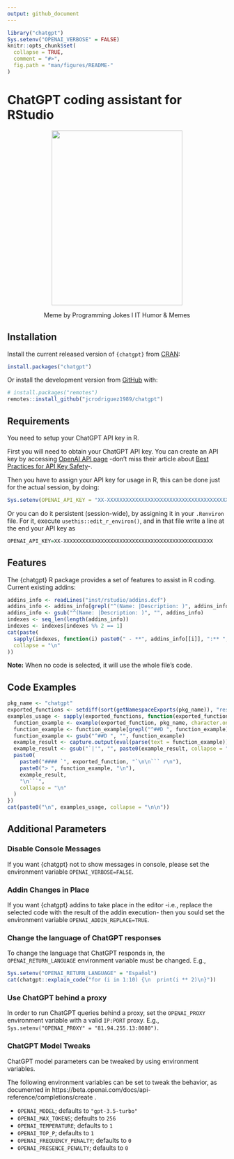 ```yaml
---
output: github_document
---
```


<!-- README.md is generated from README.Rmd. Please edit that file -->

```r
library("chatgpt")
Sys.setenv("OPENAI_VERBOSE" = FALSE)
knitr::opts_chunk$set(
  collapse = TRUE,
  comment = "#>",
  fig.path = "man/figures/README-"
)
```

# ChatGPT coding assistant for RStudio

<center>
    <img width="300" height="400" src="man/figures/chatgpt_meme.jpeg">
    <p>Meme by Programming Jokes I IT Humor & Memes</p>
</center>

## Installation

Install the current released version of `{chatgpt}` from 
[CRAN](https://cran.r-project.org/package=chatgpt):

```r
install.packages("chatgpt")
```

Or install the development version from [GitHub](https://github.com/jcrodriguez1989/chatgpt) with:

```r
# install.packages("remotes")
remotes::install_github("jcrodriguez1989/chatgpt")
```

## Requirements

You need to setup your ChatGPT API key in R.

First you will need to obtain your ChatGPT API key. You can create an API key by accessing [OpenAI API page](https://beta.openai.com/account/api-keys) -don't miss their article about [Best Practices for API Key Safety
](https://help.openai.com/en/articles/5112595-best-practices-for-api-key-safety)-.

Then you have to assign your API key for usage in R, this can be done just for the actual session, by doing:

``` r
Sys.setenv(OPENAI_API_KEY = "XX-XXXXXXXXXXXXXXXXXXXXXXXXXXXXXXXXXXXXXXXXXXXXXXXX")
```

Or you can do it persistent (session-wide), by assigning it in your `.Renviron` file. For it, execute `usethis::edit_r_environ()`, and in that file write a line at the end your API key as

``` r
OPENAI_API_KEY=XX-XXXXXXXXXXXXXXXXXXXXXXXXXXXXXXXXXXXXXXXXXXXXXXXX
```

## Features

The {chatgpt} R package provides a set of features to assist in R coding. 
Current existing addins:

```r
addins_info <- readLines("inst/rstudio/addins.dcf")
addins_info <- addins_info[grepl("^(Name: |Description: )", addins_info)]
addins_info <- gsub("^(Name: |Description: )", "", addins_info)
indexes <- seq_len(length(addins_info))
indexes <- indexes[indexes %% 2 == 1]
cat(paste(
  sapply(indexes, function(i) paste0(" - **", addins_info[[i]], ":** ", addins_info[[i + 1]])),
  collapse = "\n"
))
```

**Note:** When no code is selected, it will use the whole file's code.

## Code Examples

```r
pkg_name <- "chatgpt"
exported_functions <- setdiff(sort(getNamespaceExports(pkg_name)), "reset_chat_session")
examples_usage <- sapply(exported_functions, function(exported_function) {
  function_example <- example(exported_function, pkg_name, character.only = TRUE, give.lines = TRUE)
  function_example <- function_example[grepl("^##D ", function_example)]
  function_example <- gsub("^##D ", "", function_example)
  example_result <- capture.output(eval(parse(text = function_example)))
  example_result <- gsub("`|'", "", paste0(example_result, collapse = "\n"))
  paste0(
    paste0("#### `", exported_function, "`\n\n``` r\n"),
    paste0("> ", function_example, "\n"),
    example_result,
    "\n```",
    collapse = "\n"
  )
})
cat(paste0("\n", examples_usage, collapse = "\n\n"))
```

## Additional Parameters

### Disable Console Messages

If you want {chatgpt} not to show messages in console, please set the environment variable `OPENAI_VERBOSE=FALSE`.

### Addin Changes in Place

If you want {chatgpt} addins to take place in the editor -i.e., replace the selected code with the result of the addin execution- then you sould set the environment variable `OPENAI_ADDIN_REPLACE=TRUE`.

### Change the language of ChatGPT responses

To change the language that ChatGPT responds in, the `OPENAI_RETURN_LANGUAGE` environment variable must be changed.
E.g., 

```r
Sys.setenv("OPENAI_RETURN_LANGUAGE" = "Español")
cat(chatgpt::explain_code("for (i in 1:10) {\n  print(i ** 2)\n}"))
```

### Use ChatGPT behind a proxy

In order to run ChatGPT queries behind a proxy, set the `OPENAI_PROXY` environment variable with a valid `IP:PORT` proxy.
E.g., `Sys.setenv("OPENAI_PROXY" = "81.94.255.13:8080")`.

### ChatGPT Model Tweaks

ChatGPT model parameters can be tweaked by using environment variables.

The following environment variables can be set to tweak the behavior, as documented in https://beta.openai.com/docs/api-reference/completions/create .

* `OPENAI_MODEL`; defaults to `"gpt-3.5-turbo"`
* `OPENAI_MAX_TOKENS`; defaults to `256`
* `OPENAI_TEMPERATURE`; defaults to `1`
* `OPENAI_TOP_P`; defaults to `1`
* `OPENAI_FREQUENCY_PENALTY`; defaults to `0`
* `OPENAI_PRESENCE_PENALTY`; defaults to `0`
